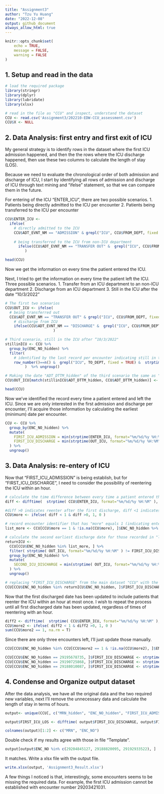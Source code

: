 ```yaml
---
title: "Assignment3"
author: "Tzu Yu Huang"
date: "2022-12-08"
output: github_document
always_allow_html: true
---
```


```r
knitr::opts_chunk$set(
	echo = TRUE,
	message = FALSE,
	warning = FALSE
)
```

## 1. Setup and read in the data

```r
# load the required package
library(stringr)
library(dplyr)
library(lubridate)
library(xlsx)    

# read in the file as "CCU" and inspect, understand the dataset 
CCU <- read.csv('Assignment3/202210-EDW-CCU_assessment.csv')
CCU$X <- NULL
```

## 2. Data Analysis: first entry and first exit of ICU

My general strategy is to identify rows in the dataset where the first ICU admission happened, and then the the rows where the ICU discharge happened, then use these two columns to calculate the length of stay (LOS).

Because we need to evaluate the chronological order of both admission and discharge of ICU, I start by identifying all rows of admission and discharge of ICU through text mining and "ifelse" statement, so that we can compare them in the future. 

For entering of the ICU "ENTER_ICU", there are two possible scenarios.
  1. Patients being directly admitted to the ICU per encounter
  2. Patients being transferred to the ICU per encounter

```r
CCU$ENTER_ICU <- 
  ifelse(
    # directly admitted to the ICU
    CCU$ADT_EVNT_NM == "ADMISSION" & grepl("ICU", CCU$FROM_DEPT, fixed = TRUE), CCU$ADT_DTTM_hidden,
    
    # being transferred to the ICU from non-ICU department
      ifelse(CCU$ADT_EVNT_NM == "TRANSFER OUT" &  grepl("ICU", CCU$FROM_DEPT, fixed = TRUE) == FALSE &  grepl("ICU", CCU$TO_DEPT, fixed = TRUE) , CCU$ADT_DTTM_hidden, NA)
         )

head(CCU)
```

Now we get the information on every time the patient entered the ICU.

Next, I tried to get the information on every time the patient left the ICU. Three possible scenarios.
  1. Transfer from an ICU department to an non-ICU department
  2. Discharge from an ICU department
  3. Still in the ICU after the date “10/3/2022"

```r
# The first two scenarios
CCU$OUT_ICU <- ifelse(
  # being transferred out
  CCU$ADT_EVNT_NM == "TRANSFER OUT" & grepl("ICU", CCU$FROM_DEPT, fixed = TRUE) & grepl("ICU", CCU$TO_DEPT, fixed = TRUE)== FALSE, CCU$ADT_DTTM_hidden, 
    # discharge from ICU
    ifelse(CCU$ADT_EVNT_NM == "DISCHARGE" &  grepl("ICU", CCU$FROM_DEPT, fixed = TRUE) , CCU$ADT_DTTM_hidden,  NA )
                      )

# Third scenario, still in the ICU after “10/3/2022"
stillinICU <- CCU %>% 
  group_by(ENC_NO_hidden) %>%
  filter(
    # identified by the last record per encounter indicating still in the ICU, and earlier than “10/3/2022"
    row_number()==n() &  grepl("ICU", TO_DEPT, fixed = TRUE) &  strptime( ADT_DTTM_hidden, format="%m/%d/%y %H:%M" ) < strptime( "10/3/22", format="%m/%d/%y" )
         )  %>% ungroup()

# Making the date "ADT_DTTM_hidden" of the third scenario the same as "OUT_ICU" in the main dataset "CCU"
CCU$OUT_ICU[match(stillinICU$ADT_DTTM_hidden, CCU$ADT_DTTM_hidden)] <- CCU$ADT_DTTM_hidden[match(stillinICU$ADT_DTTM_hidden, CCU$ADT_DTTM_hidden)]

head(CCU)
```

Now we've identified the record every time a patient entered and left the ICU. Since we are only interested in the first admission and discharge per encounter, I'll acquire those information by calculating the earliest (minimum) date per encounter.

```r
CCU <- CCU %>% 
  group_by(ENC_NO_hidden) %>%
  mutate(
    FIRST_ICU_ADMISSION = min(strptime(ENTER_ICU, format="%m/%d/%y %H:%M"), na.rm = T), 
    FIRST_ICU_DISCHARGE = min(strptime(OUT_ICU, format="%m/%d/%y %H:%M"), na.rm = T)
  ) %>%
  ungroup()
```

## 3. Data Analysis: re-entery of ICU

Now that "FIRST_ICU_ADMISSION" is being establish, but for "FIRST_ICU_DISCHARGE", I need to consider the possibility of reentering the ICU within an hour.

```r
# calculate the time difference between every time a patient entered the ICU "ENTER_ICU" and the earliest time they left the ICU "FIRST_ICU_DISCHARGE".
diff <- difftime(  strptime( CCU$ENTER_ICU, format="%m/%d/%y %H:%M" ), CCU$FIRST_ICU_DISCHARGE, units = "hours")

#diff >0 indicates reenter after the first discharge, diff <1 indicates the reenter is within 1 hour of the first discharge.
CCU$more <- ifelse( diff < 1 & diff >0, 1, 0 )

# record encounter identifier that has "more" equals 1 (indicating enter the ICU at least the second time)
list_more <- CCU[CCU$more == 1 & !is.na(CCU$more), ]$ENC_NO_hidden %>% unique()

# calculate the second earliest discharge date for those recorded in "list_more" 
returnICU <- 
  CCU[CCU$ENC_NO_hidden %in% list_more, ] %>%
  filter( strptime( OUT_ICU, format="%m/%d/%y %H:%M" ) != FIRST_ICU_DISCHARGE ) %>%
  group_by(ENC_NO_hidden) %>%
  mutate( 
    SECOND_ICU_DISCHARGE = min(strptime( OUT_ICU, format="%m/%d/%y %H:%M" ), na.rm = T)
  ) %>%
  ungroup()

# replacing "FIRST_ICU_DISCHARGE" from the main dataset "CCU" with the acquired "SECOND_ICU_DISCHARGE" from dataset "returnICU". Encounter identifier "ENC_NO_hidden" used as leverage.
CCU[CCU$ENC_NO_hidden %in% returnICU$ENC_NO_hidden, ]$FIRST_ICU_DISCHARGE <- returnICU$SECOND_ICU_DISCHARGE[match(CCU[CCU$ENC_NO_hidden %in% list_more, ]$ENC_NO_hidden, returnICU$ENC_NO_hidden )]
```

Now that the first discharged date has been updated to include patients that reenter the ICU within an hour at most once. I wish to repeat the process until all first discharged date has been updated, regardless of times of reentering with an hour.

```r
diff2 <- difftime(  strptime( CCU$ENTER_ICU, format="%m/%d/%y %H:%M" ), CCU$FIRST_ICU_DISCHARGE, units = "hours")
CCU$more2 <- ifelse( diff2 < 1 & diff2 >0, 1, 0 )
sum(CCU$more2 == 1, na.rm = T)
```

Since there are only three encounters left, I'll just update those manually.

```r
CCU[CCU$ENC_NO_hidden %in% CCU[CCU$more2 == 1 & !is.na(CCU$more2), ]$ENC_NO_hidden, ]

CCU[CCU$ENC_NO_hidden == 29195678735, ]$FIRST_ICU_DISCHARGE <- strptime( "9/20/21 16:35", format="%m/%d/%y %H:%M" )
CCU[CCU$ENC_NO_hidden == 29190725868, ]$FIRST_ICU_DISCHARGE <- strptime( "4/23/21 9:36", format="%m/%d/%y %H:%M" )
CCU[CCU$ENC_NO_hidden == 29188010087, ]$FIRST_ICU_DISCHARGE <- strptime( "3/26/21 14:14", format="%m/%d/%y %H:%M" )
```

## 4. Condense and Organize output dataset

After the data analysis, we have all the original data and the two required new variables,  next I'll remove the unnecessary data and calculate the length of stay in terms of hours. 

```r
output<- unique(CCU[, c("MRN_hidden", "ENC_NO_hidden", "FIRST_ICU_ADMISSION", "FIRST_ICU_DISCHARGE")])

output$FIRST_ICU_LOS <- difftime( output$FIRST_ICU_DISCHARGE, output$FIRST_ICU_ADMISSION, units = "hours") %>% floor() %>% as.numeric()

colnames(output)[1:2] <- c("MRN", "ENC_NO")
```

Double check if my results agree with those in file "Template".

```r
output[output$ENC_NO %in% c(29204845127, 29188820095, 29192933522), ]
```

It matches. Write a xlsx file with the output file.

```r
write.xlsx(output, 'Assignment3_Result.xlsx')
```

A few things I noticed is that, interestingly, some encounters seems to be missing the required data. For example, the first ICU admission cannot be established with encounter number 29203421031. 



